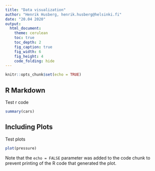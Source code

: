 ```yaml
---
title: "Data visualization"
author: "Henrik Husberg, henrik.husberg@helsinki.fi"
date: "20.04 2020"
output: 
  html_document:
    theme: cerulean
    toc: true
    toc_depth: 2
    fig_caption: true
    fig_width: 6
    fig_height: 4
    code_folding: hide
---
```


```r
knitr::opts_chunk$set(echo = TRUE)
```

## R Markdown

Test r code

```r
summary(cars)
```

## Including Plots

Test plots

```r
plot(pressure)
```

Note that the `echo = FALSE` parameter was added to the code chunk to prevent printing of the R code that generated the plot.
